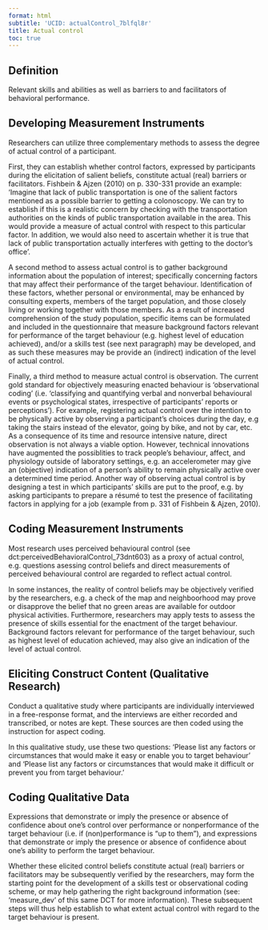 ```yaml
---
format: html
subtitle: 'UCID: actualControl_7blfql8r'
title: Actual control
toc: true
---
```


## Definition

Relevant skills and abilities as well as barriers to and facilitators of behavioral performance.

## Developing Measurement Instruments

Researchers can utilize three complementary methods to assess the degree of actual control of a participant.

First, they can establish whether control factors, expressed by participants during the elicitation of salient beliefs, constitute actual (real) barriers or facilitators. Fishbein & Ajzen (2010) on p. 330-331 provide an example: 'Imagine that lack of public transportation is one of the salient factors mentioned as a possible barrier to getting a colonoscopy. We can try to establish if this is a realistic concern by checking with the transportation authorities on the kinds of public transportation available in the area. This would provide a measure of actual control with respect to this particular factor. In addition, we would also need to ascertain whether it is true that lack of public transportation actually interferes with getting to the doctor’s office'. 

A second method to assess actual control is to gather background information about the population of interest; specifically concerning factors that may affect their performance of the target behaviour. Identification of these factors, whether personal or environmental, may be enhanced by consulting experts, members of the target population, and those closely living or working together with those members. As a result of increased comprehension of the study population, specific items can be formulated and included in the questionnaire that measure background factors relevant for performance of the target behaviour (e.g. highest level of education achieved), and/or a skills test (see next paragraph) may be developed, and as such these measures may be provide an (indirect) indication of the level of actual control.

Finally, a third method to measure actual control is observation. The current gold standard for objectively measuring enacted behaviour is 'observational coding' (i.e. 'classifying and quantifying verbal and nonverbal behavioural events or psychological states, irrespective of participants' reports or perceptions'). For example, registering actual control over the intention to be physically active by observing a participant's choices during the day, e.g taking the stairs instead of the elevator, going by bike, and not by car, etc.  As a consequence of its time and resource intensive nature, direct observation is not always a viable option. However, technical innovations have augmented the possiblities to track people's behaviour, affect, and physiology outside of laboratory settings, e.g. an accelerometer may give an (objective) indication of a person's ability to remain physically active over a determined time period. Another way of observing actual control is by designing a test in which participants' skills are put to the proof, e.g. by asking participants to prepare a résumé to test the presence of facilitating factors in applying for a job (example from p. 331 of Fishbein & Ajzen, 2010).


## Coding Measurement Instruments

Most research uses perceived behavioural control (see dct:perceivedBehavioralControl_73dnt603) as a proxy of actual control, e.g. questions asessing control beliefs and direct measurements of perceived behavioural control are regarded to reflect actual control.

In some instances, the reality of control beliefs may be objectively verified by the researchers, e.g. a check of the map and neighboorhood may prove or disapprove the belief that no green areas are available for outdoor physical activities. Furthermore, researchers may apply tests to assess the presence of skills essential for the enactment of the target behaviour. Background factors relevant for performance of the target behaviour, such as highest level of education achieved, may also give an indication of the level of actual control.

## Eliciting Construct Content (Qualitative Research)

Conduct a qualitative study where participants are individually interviewed in a free-response format, and the interviews are either recorded and transcribed, or notes are kept. These sources are then coded using the instruction for aspect coding. 

In this qualitative study, use these two questions: ‘Please list any factors or circumstances that would make it easy or enable you to target behaviour’ and ‘Please list any factors or circumstances that would make it difficult or prevent you from target behaviour.’

## Coding Qualitative Data

Expressions that demonstrate or imply the presence or absence of confidence about one’s control over performance or nonperformance of the target behaviour (i.e. if (non)performance is "up to them"), and expressions that demonstrate or imply the presence or absence of confidence about one’s ability to perform the target behaviour. 

Whether these elicited control beliefs constitute actual (real) barriers or facilitators may be subsequently verified by the researchers, may form the starting point for the development of a skills test or observational coding scheme, or may help gathering the right background information (see: 'measure_dev' of this same DCT for more information). These subsequent steps will thus help establish to what extent actual control with regard to the target behaviour is present.


